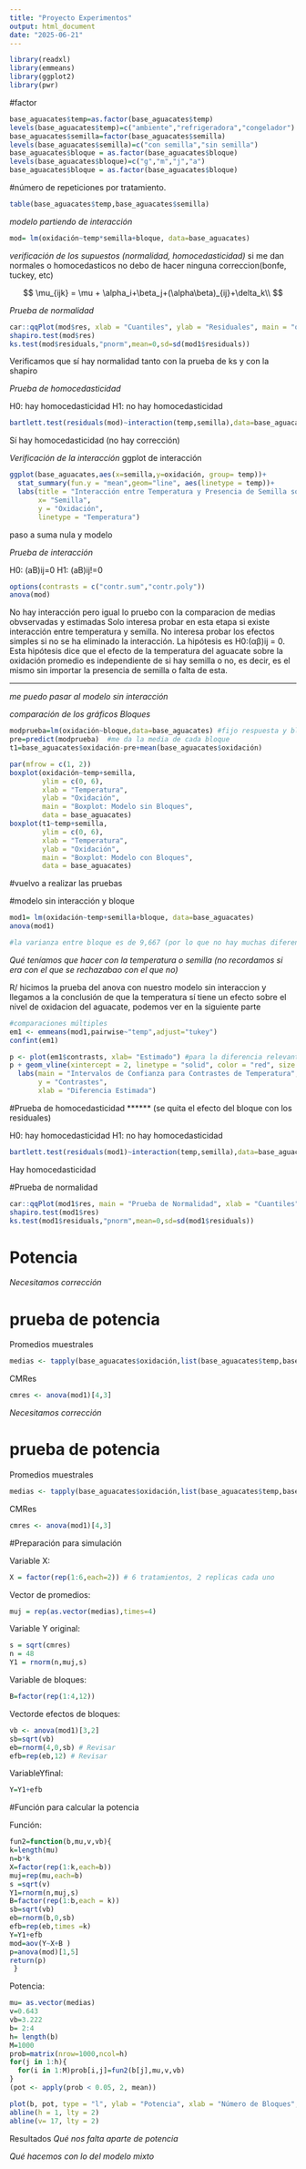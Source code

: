 ```yaml
---
title: "Proyecto Experimentos"
output: html_document
date: "2025-06-21"
---
```


```r
library(readxl)
library(emmeans)
library(ggplot2)
library(pwr)
```

#factor

```r
base_aguacates$temp=as.factor(base_aguacates$temp)
levels(base_aguacates$temp)=c("ambiente","refrigeradora","congelador") 
base_aguacates$semilla=factor(base_aguacates$semilla) 
levels(base_aguacates$semilla)=c("con semilla","sin semilla")
base_aguacates$bloque = as.factor(base_aguacates$bloque)
levels(base_aguacates$bloque)=c("g","m","j","a")
base_aguacates$bloque = as.factor(base_aguacates$bloque)

```


#número de repeticiones por tratamiento.

```r
table(base_aguacates$temp,base_aguacates$semilla)
```

*modelo partiendo de interacción*
```r
mod= lm(oxidación~temp*semilla+bloque, data=base_aguacates)
```


*verificación de los supuestos (normalidad, homocedasticidad)*
si me dan normales o homocedasticos no debo de hacer ninguna correccion(bonfe, tuckey, etc)


$$
\mu_{ijk} = \mu + \alpha_i+\beta_j+(\alpha\beta)_{ij}+\delta_k\\
$$

*Prueba de normalidad*

```r
car::qqPlot(mod$res, xlab = "Cuantiles", ylab = "Residuales", main = "qqPlot de Residuales")
shapiro.test(mod$res)
ks.test(mod$residuals,"pnorm",mean=0,sd=sd(mod1$residuals))
```

Verificamos que sí hay normalidad tanto con la prueba de ks y con la shapiro


*Prueba de homocedasticidad*

H0: hay homocedasticidad   H1: no hay homocedasticidad
```r
bartlett.test(residuals(mod)~interaction(temp,semilla),data=base_aguacates)
```
Sí hay homocedasticidad (no hay corrección)


*Verificación de la interacción*
ggplot de interacción
```r
ggplot(base_aguacates,aes(x=semilla,y=oxidación, group= temp))+
  stat_summary(fun.y = "mean",geom="line", aes(linetype = temp))+
  labs(title = "Interacción entre Temperatura y Presencia de Semilla sobre Oxidación",
       x= "Semilla",
       y = "Oxidación",
       linetype = "Temperatura")
```

paso a suma nula y modelo

*Prueba de interacción*

H0: (aB)ij=0  H1: (aB)ij!=0
```r
options(contrasts = c("contr.sum","contr.poly"))
anova(mod)
```

No hay interacción pero igual lo pruebo con la comparacion de medias obvservadas y estimadas
Solo interesa probar en esta etapa si existe interacción entre temperatura y semilla. No interesa probar los efectos simples si no se ha eliminado la interacción. La hipótesis es H0:(αβ)ij = 0. Esta hipótesis dice que el efecto de la temperatura del aguacate sobre la oxidación  promedio es independiente de si hay semilla o no, es decir, es el mismo sin importar la presencia de semilla o falta de esta.


____________________________________________________________________________________________

*me puedo pasar al modelo sin interacción*

*comparación de los gráficos Bloques*
```r
modprueba=lm(oxidación~bloque,data=base_aguacates) #fijo respuesta y bloque
pre=predict(modprueba)  #me da la media de cada bloque
t1=base_aguacates$oxidación-pre+mean(base_aguacates$oxidación)
```

```r
par(mfrow = c(1, 2))
boxplot(oxidación~temp+semilla, 
        ylim = c(0, 6), 
        xlab = "Temperatura", 
        ylab = "Oxidación",
        main = "Boxplot: Modelo sin Bloques",
        data = base_aguacates)
boxplot(t1~temp+semilla, 
        ylim = c(0, 6), 
        xlab = "Temperatura", 
        ylab = "Oxidación", 
        main = "Boxplot: Modelo con Bloques",
        data = base_aguacates)
```


#vuelvo a realizar las pruebas

#modelo sin interacción y bloque
```r
mod1= lm(oxidación~temp+semilla+bloque, data=base_aguacates)
anova(mod1)

#la varianza entre bloque es de 9,667 (por lo que no hay muchas diferencias de entre bloques)
```
*Qué teníamos que hacer con la temperatura o semilla (no recordamos si era con el que se rechazabao con el que no)*

R/ hicimos la prueba del anova con nuestro modelo sin interaccion y llegamos a la conclusión de que la temperatura sí tiene un efecto sobre el nivel de oxidacion del aguacate, podemos ver en la siguiente parte

```r
#comparaciones múltiples
em1 <- emmeans(mod1,pairwise~"temp",adjust="tukey")
confint(em1)
```

```r
p <- plot(em1$contrasts, xlab= "Estimado") #para la diferencia relevante
p + geom_vline(xintercept = 2, linetype = "solid", color = "red", size = 1)+
  labs(main = "Intervalos de Confianza para Contrastes de Temperatura",
       y = "Contrastes",
       xlab = "Diferencia Estimada")
```



#Prueba de homocedasticidad ****** (se quita el efecto del bloque con los residuales)

H0: hay homocedasticidad   H1: no hay homocedasticidad
```r
bartlett.test(residuals(mod1)~interaction(temp,semilla),data=base_aguacates)
```
Hay homocedasticidad

#Prueba de normalidad

```r
car::qqPlot(mod1$res, main = "Prueba de Normalidad", xlab = "Cuantiles", ylab = "Residuales")
shapiro.test(mod1$res)
ks.test(mod1$residuals,"pnorm",mean=0,sd=sd(mod1$residuals))
```


# Potencia

*Necesitamos corrección*

# prueba de potencia
 
Promedios muestrales
```r
medias <- tapply(base_aguacates$oxidación,list(base_aguacates$temp,base_aguacates$semilla),mean)
```

CMRes
```r
cmres <- anova(mod1)[4,3]
```

*Necesitamos corrección*

# prueba de potencia
 
Promedios muestrales
```r
medias <- tapply(base_aguacates$oxidación,list(base_aguacates$temp,base_aguacates$semilla),mean)
```

CMRes
```r
cmres <- anova(mod1)[4,3]
```

#Preparación para simulación

Variable X:
```r
X = factor(rep(1:6,each=2)) # 6 tratamientos, 2 replicas cada uno
```


Vector de promedios:
```r
muj = rep(as.vector(medias),times=4)
```

Variable Y original:
```r
s = sqrt(cmres)
n = 48
Y1 = rnorm(n,muj,s)
```

Variable de bloques:
```r
B=factor(rep(1:4,12))
```

Vectorde efectos de bloques:
```r
vb <- anova(mod1)[3,2]
sb=sqrt(vb)
eb=rnorm(4,0,sb) # Revisar
efb=rep(eb,12) # Revisar
```

VariableYfinal:
```r
Y=Y1+efb
```

#Función para calcular la potencia

Función:
```r
fun2=function(b,mu,v,vb){
k=length(mu)
n=b*k
X=factor(rep(1:k,each=b))
muj=rep(mu,each=b)
s =sqrt(v)
Y1=rnorm(n,muj,s)
B=factor(rep(1:b,each = k))
sb=sqrt(vb)
eb=rnorm(b,0,sb)
efb=rep(eb,times =k)
Y=Y1+efb
mod=aov(Y~X+B )
p=anova(mod)[1,5]
return(p)
 }
```

Potencia:
```r
mu= as.vector(medias)
v=0.643
vb=3.222
b= 2:4
h= length(b)
M=1000
prob=matrix(nrow=1000,ncol=h)
for(j in 1:h){
  for(i in 1:M)prob[i,j]=fun2(b[j],mu,v,vb)
}
(pot <- apply(prob < 0.05, 2, mean))
```



```r
plot(b, pot, type = "l", ylab = "Potencia", xlab = "Número de Bloques", main = "Pruebas de Potencia")
abline(h = 1, lty = 2)
abline(v= 17, lty = 2)
```

Resultados
*Qué nos falta aparte de potencia*

*Qué hacemos con lo del modelo mixto*
